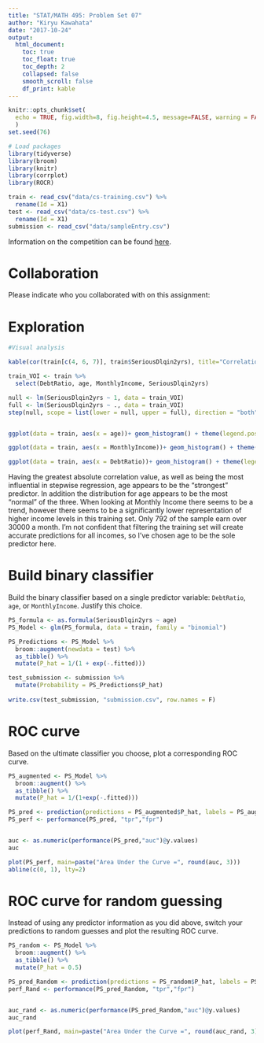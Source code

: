 ```yaml
---
title: "STAT/MATH 495: Problem Set 07"
author: "Kiryu Kawahata"
date: "2017-10-24"
output:
  html_document:
    toc: true
    toc_float: true
    toc_depth: 2
    collapsed: false
    smooth_scroll: false
    df_print: kable
---
```


```r
knitr::opts_chunk$set(
  echo = TRUE, fig.width=8, fig.height=4.5, message=FALSE, warning = FALSE
  )
set.seed(76)

# Load packages
library(tidyverse)
library(broom)
library(knitr)
library(corrplot)
library(ROCR)

train <- read_csv("data/cs-training.csv") %>% 
  rename(Id = X1)
test <- read_csv("data/cs-test.csv") %>% 
  rename(Id = X1)
submission <- read_csv("data/sampleEntry.csv")
```

Information on the competition can be found [here](https://www.kaggle.com/c/GiveMeSomeCredit/data).



# Collaboration

Please indicate who you collaborated with on this assignment: 

# Exploration

```r


#Visual analysis

kable(cor(train[c(4, 6, 7)], train$SeriousDlqin2yrs), title="Correlation with Count")

train_VOI <- train %>%
  select(DebtRatio, age, MonthlyIncome, SeriousDlqin2yrs)

null <- lm(SeriousDlqin2yrs ~ 1, data = train_VOI)
full <- lm(SeriousDlqin2yrs ~ ., data = train_VOI)
step(null, scope = list(lower = null, upper = full), direction = "both", steps = 3)


ggplot(data = train, aes(x = age))+ geom_histogram() + theme(legend.position="none") + labs(title = "Histogram for Age")

ggplot(data = train, aes(x = MonthlyIncome))+ geom_histogram() + theme(legend.position="none") + labs(title = "Histogram of Monthly Income ($30,000/month or less)", x = "Monthly Income") + xlim(0, 30000)

ggplot(data = train, aes(x = DebtRatio))+ geom_histogram() + theme(legend.position="none") + labs(title = "Histogram of Debt Ratio", x = "Debt Ratio") + xlim(0, 30000) + ylim(0, 3500)


```

Having the greatest absolute correlation value, as well as being the most influential in stepwise regression, age appears to be the "strongest" predictor. In addition the distribution for age appears to be the most "normal" of the three. When looking at Monthly Income there seems to be a trend, however there seems to be a significantly lower representation of higher income levels in this training set. Only 792 of the sample earn over 30000 a month. I'm not confident that filtering the training set will create accurate predictions for all incomes, so I've chosen age to be the sole predictor here. 


# Build binary classifier

Build the binary classifier based on a single predictor variable: `DebtRatio`,
`age`, or `MonthlyIncome`. Justify this choice.

```r
PS_formula <- as.formula(SeriousDlqin2yrs ~ age)
PS_Model <- glm(PS_formula, data = train, family = "binomial")

PS_Predictions <- PS_Model %>% 
  broom::augment(newdata = test) %>% 
  as_tibble() %>% 
  mutate(P_hat = 1/(1 + exp(-.fitted)))

test_submission <- submission %>% 
  mutate(Probability = PS_Predictions$P_hat)
  
write.csv(test_submission, "submission.csv", row.names = F)
```



# ROC curve

Based on the ultimate classifier you choose, plot a corresponding ROC curve.

```r

PS_augmented <- PS_Model %>% 
  broom::augment() %>% 
  as_tibble() %>% 
  mutate(P_hat = 1/(1+exp(-.fitted)))

PS_pred <- prediction(predictions = PS_augmented$P_hat, labels = PS_augmented$SeriousDlqin2yrs)
PS_perf <- performance(PS_pred, "tpr","fpr")


auc <- as.numeric(performance(PS_pred,"auc")@y.values)
auc

plot(PS_perf, main=paste("Area Under the Curve =", round(auc, 3)))
abline(c(0, 1), lty=2)
```



# ROC curve for random guessing

Instead of using any predictor information as you did above, switch your
predictions to random guesses and plot the resulting ROC curve.

```r
PS_random <- PS_Model %>% 
  broom::augment() %>% 
  as_tibble() %>% 
  mutate(P_hat = 0.5)

PS_pred_Random <- prediction(predictions = PS_random$P_hat, labels = PS_random$SeriousDlqin2yrs)
perf_Rand <- performance(PS_pred_Random, "tpr","fpr")


auc_rand <- as.numeric(performance(PS_pred_Random,"auc")@y.values)
auc_rand

plot(perf_Rand, main=paste("Area Under the Curve =", round(auc_rand, 3)))

```